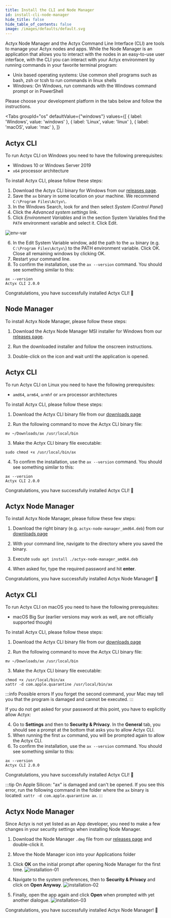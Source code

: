 ```yaml
---
title: Install the CLI and Node Manager
id: install-cli-node-manager
hide_title: false
hide_table_of_contents: false
image: /images/defaults/default.svg
---
```


Actyx Node Manager and the Actyx Command Line Interface (CLI) are tools to manage your Actyx nodes and apps.
While the Node Manager is an application that allows you to interact with the nodes in an easy-to-use user interface,
with the CLI you can interact with your Actyx environment by running commands in your favorite terminal program:

- Unix based operating systems: Use common shell programs such as bash, zsh or tcsh to run commands in linux shells
- Windows: On Windows, run commands with the Windows command prompt or in PowerShell

Please choose your development platform in the tabs below and follow the instructions.


<Tabs
  groupId="os"
  defaultValue={"windows"}
  values={[
    { label: 'Windows', value: 'windows' },
    { label: 'Linux', value: 'linux' },
    { label: 'macOS', value: 'mac' },
  ]}
>
<TabItem value="windows">

## Actyx CLI

To run Actyx CLI on Windows you need to have the following prerequisites:

- Windows 10 or Windows Server 2019
- `x64` processor architecture

To install Actyx CLI, please follow these steps:

1. Download the Actyx CLI binary for Windows from our [releases page](https://developer.actyx.com/releases/cli/2.0.0/).
2. Save the `ax` binary in some location on your machine. We recommend `C:\Program Files\Actyx\`.
3. In the Windows Search, look for and then select _System (Control Panel)_
4. Click the _Advanced system settings_ link.
5. Click _Environment Variables_ and in the section System Variables find the `PATH` environment variable and select it. Click Edit.

![env-var](/images/how-to/local-development/path-env-var.png)

6. In the Edit System Variable window, add the path to the `ax` binary (e.g. `C:\Program Files\Actyx\`) to the PATH environment variable. Click OK. Close all remaining windows by clicking OK.
7. Restart your command line.
8. To confirm the installation, use the `ax --version` command. You should see something similar to this:

<!-- prettier-ignore -->
```text
ax --version
Actyx CLI 2.0.0
```

Congratulations, you have successfully installed Actyx CLI! 🎉

## Node Manager

To install Actyx Node Manager, please follow these steps:

1. Download the Actyx Node Manager MSI installer for Windows from our [releases page](https://developer.actyx.com/releases/node-manager/2.0.0/).

2. Run the downloaded installer and follow the onscreen instructions.

3. Double-click on the icon and wait until the application is opened.

</TabItem>
<TabItem value="linux">

<h2>Actyx CLI</h2>

To run Actyx CLI on Linux you need to have the following prerequisites:

- `amd64`, `arm64`, `armhf` or `arm` processor architectures

To install Actyx CLI, please follow these steps:

1. Download the Actyx CLI binary file from our [downloads page](https://developer.actyx.com/releases/cli/2.0.0/)

2. Run the following command to move the Actyx CLI binary file:

<!-- prettier-ignore -->
  ```text
  mv ~/Downloads/ax /usr/local/bin
  ```

3. Make the Actyx CLI binary file executable:

<!-- prettier-ignore -->
  ```text
  sudo chmod +x /usr/local/bin/ax
  ```

4. To confirm the installation, use the `ax --version` command. You should see something similar to this:

<!-- prettier-ignore -->
```text
ax --version
Actyx CLI 2.0.0
```

Congratulations, you have successfully installed Actyx CLI! 🎉

<h2>Actyx Node Manager</h2>

To install Actyx Node Manager, please follow these few steps:

1. Download the right binary (e.g. `actyx-node-manager_amd64.deb`) from our [downloads page](https://developer.actyx.com/releases/node-manager/2.0.0/)

2. With your command line, navigate to the directory where you saved the binary.

3. Execute `sudo apt install ./actyx-node-manager_amd64.deb`

4. When asked for, type the required password and hit **enter**.

Congratulations, you have successfully installed Actyx Node Manager! 🎉

</TabItem>
<TabItem value="mac">

<h2>Actyx CLI</h2>

To run Actyx CLI on macOS you need to have the following prerequisites:

- macOS Big Sur (earlier versions may work as well, are not officially supported though)

To install Actyx CLI, please follow these steps:

1. Download the Actyx CLI binary file from our [downloads page](https://developer.actyx.com/releases/cli/2.0.0/)

2. Run the following command to move the Actyx CLI binary file:

<!-- prettier-ignore -->
  ```text
  mv ~/Downloads/ax /usr/local/bin
  ```

3. Make the Actyx CLI binary file executable:

<!-- prettier-ignore -->
  ```text
  chmod +x /usr/local/bin/ax
  xattr -d com.apple.quarantine /usr/local/bin/ax
  ```

:::info Possible errors
If you forget the second command, your Mac may tell you that the program is damaged and cannot be executed.
:::

If you do not get asked for your password at this point, you have to explicitly allow Actyx:

4. Go to **Settings** and then to **Security &amp; Privacy**. In the **General** tab, you should see a prompt at the bottom that asks you to allow Actyx CLI.
5. When running the first `ax` command, you will be prompted again to allow the Actyx CLI.
6. To confirm the installation, use the `ax --version` command. You should see something similar to this:

<!-- prettier-ignore -->
  ```text
  ax --version
  Actyx CLI 2.0.0
  ```

Congratulations, you have successfully installed Actyx CLI! 🎉

:::tip On Apple Silicon: "ax" is damaged and can't be opened.
If you see this error, run the following command in the folder where the `ax` binary is located: `xattr -d com.apple.quarantine ax`.
:::

<h2>Actyx Node Manager</h2>

Since Actyx is not yet listed as an App developer, you need to make a few changes in your security settings when installing Node Manager.

1. Download the Node Manager `.dmg` file from our [releases page](https://developer.actyx.com/releases/node-manager/2.0.0/) and double-click it.

2. Move the Node Manager icon into your Applications folder

3. Click **OK** on the initial prompt after opening Node Manager for the first time.
   ![installation-01](/images/how-to/local-development/installation-01.png)

4. Navigate to the system preferences, then to **Security &amp; Privacy** and click on **Open Anyway**.
   ![installation-02](/images/how-to/local-development/installation-02.png)

5. Finally, open the app again and click **Open** when prompted with yet another dialogue.
   ![installation-03](/images/how-to/local-development/installation-03.png)

Congratulations, you have successfully installed Actyx Node Manager! 🎉

</TabItem>
</Tabs>
